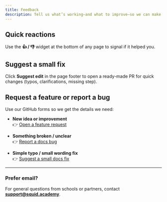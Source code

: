 ```yaml
---
title: Feedback
description: Tell us what’s working—and what to improve—so we can make Squid Academy better for you.
---
```


## Quick reactions
Use the **👍 / 👎** widget at the bottom of any page to signal if it helped you.

## Suggest a small fix
Click **Suggest edit** in the page footer to open a ready-made PR for quick changes (typos, clarifications, missing step).

## Request a feature or report a bug
Use our GitHub forms so we get the details we need:

- **New idea or improvement**  
  👉 <a href="https://github.com/squidacademy/docs/issues/new?assignees=&labels=feedback&projects=&template=feature_request.yml&title=%5BIdea%5D%3A+">Open a feature request</a>

- **Something broken / unclear**  
  👉 <a href="https://github.com/squidacademy/docs/issues/new?assignees=&labels=bug&projects=&template=bug_report.yml&title=%5BBug%5D%3A+">Report a docs bug</a>

- **Simple typo / small wording fix**  
  👉 <a href="https://github.com/squidacademy/docs/issues/new?assignees=&labels=docs&projects=&template=docs_fix.yml&title=%5BDocs%5D%3A+">Suggest a small docs fix</a>

---

### Prefer email?
For general questions from schools or partners, contact **support@squid.academy**.
